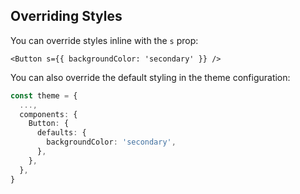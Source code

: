 ## Overriding Styles

You can override styles inline with the `s` prop:

```tsx
<Button s={{ backgroundColor: 'secondary' }} />
```

You can also override the default styling in the theme configuration:

```ts
const theme = {
  ...,
  components: {
    Button: {
      defaults: {
        backgroundColor: 'secondary',
      },
    },
  },
}
```
